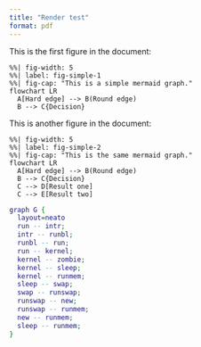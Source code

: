 ```yaml
---
title: "Render test"
format: pdf
---
```


This is the first figure in the document:

```mermaid
%%| fig-width: 5
%%| label: fig-simple-1
%%| fig-cap: "This is a simple mermaid graph."
flowchart LR
  A[Hard edge] --> B(Round edge)
  B --> C{Decision}
```


This is another figure in the document:
```mermaid
%%| fig-width: 5
%%| label: fig-simple-2
%%| fig-cap: "This is the same mermaid graph."
flowchart LR
  A[Hard edge] --> B(Round edge)
  B --> C{Decision}
  C --> D[Result one]
  C --> E[Result two]
```

```dot
graph G {
  layout=neato
  run -- intr;
  intr -- runbl;
  runbl -- run;
  run -- kernel;
  kernel -- zombie;
  kernel -- sleep;
  kernel -- runmem;
  sleep -- swap;
  swap -- runswap;
  runswap -- new;
  runswap -- runmem;
  new -- runmem;
  sleep -- runmem;
}
```